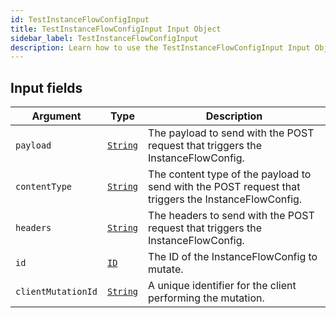 ```yaml
---
id: TestInstanceFlowConfigInput
title: TestInstanceFlowConfigInput Input Object
sidebar_label: TestInstanceFlowConfigInput
description: Learn how to use the TestInstanceFlowConfigInput Input Object for 's API.
---
```


## Input fields

| Argument           | Type                                     | Description                                                                                         |
| ------------------ | ---------------------------------------- | --------------------------------------------------------------------------------------------------- |
| `payload`          | [`String`](api/schema/scalar/String.mdx) | The payload to send with the POST request that triggers the InstanceFlowConfig.                     |
| `contentType`      | [`String`](api/schema/scalar/String.mdx) | The content type of the payload to send with the POST request that triggers the InstanceFlowConfig. |
| `headers`          | [`String`](api/schema/scalar/String.mdx) | The headers to send with the POST request that triggers the InstanceFlowConfig.                     |
| `id`               | [`ID`](api/schema/scalar/ID.mdx)         | The ID of the InstanceFlowConfig to mutate.                                                         |
| `clientMutationId` | [`String`](api/schema/scalar/String.mdx) | A unique identifier for the client performing the mutation.                                         |
